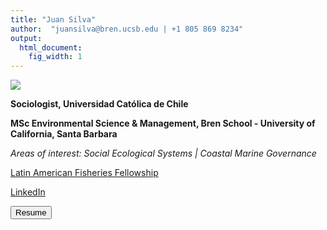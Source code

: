 ```yaml
---
title: "Juan Silva"
author:  "juansilva@bren.ucsb.edu | +1 805 869 8234"
output:
  html_document:
    fig_width: 1
---
```


![](images/juan.jpg)

**Sociologist, Universidad Católica de Chile**

**MSc Environmental Science & Management, Bren School - University of California, Santa Barbara**

*Areas of interest: Social Ecological Systems | Coastal Marine Governance*


[Latin American Fisheries Fellowship](https://www.laff.bren.ucsb.edu/laff-network/juan-silva)

[LinkedIn](https://www.linkedin.com/in/juansilvaira/)


<button onclick="window.open('resume.pdf')">Resume</button>




